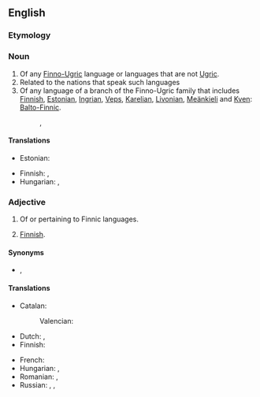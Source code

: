 ==English==
{{wikipedia}}

===Etymology===
{{suffix|en|Finn|ic}}

===Noun===
{{en-noun|-}}

# Of any [[Finno-Ugric]] language or languages that are not [[Ugric]].
# Related to the nations that speak such languages
# Of any language of a branch of the Finno-Ugric family that includes [[Finnish]], [[Estonian]], [[Ingrian]], [[Veps]], [[Karelian]], [[Livonian]], [[Meänkieli]] and [[Kven]]: [[Balto-Finnic]].
#: {{syn|en|Baltic-Finnic}}, {{l|en|Balto-Finnic}}

====Translations====
{{trans-top-see|subset of Finno-Ugric languages|Baltic-Finnic}}
* Estonian: {{t|et|[[läänemeresoome]] [[keeled]]}}
{{trans-mid}}
* Finnish: {{t|fi|[[itämerensuomalaiset]] [[kielet]]}}, {{t+|fi|itämerensuomi}}
* Hungarian: {{t|hu|balti finn}}, {{t|hu|finnségi}}
{{trans-bottom}}

===Adjective===
{{en-adj|-}}

# Of or pertaining to Finnic languages.<!--see above-->
# {{lb|en|rare}} [[Finnish]].

====Synonyms====
* {{sense|pertaining to the Finnic languages}} {{l|en|Baltic-Finnic}}, {{l|en|Balto-Finnic}}

====Translations====
{{trans-top-see|pertaining to the Finnic languages|Baltic-Finnic}}
* Catalan: {{t+|ca|finès|m}}
*: Valencian: {{t+|ca|finés|m}}
* Dutch: {{t|nl|Oostzeefins}}, {{t|nl|Baltisch-Fins}}
* Finnish: {{t+|fi|itämerensuomalainen}}
{{trans-mid}}
* French: {{t+|fr|fennique}}
* Hungarian: {{t|hu|balti finn}}, {{t|hu|finnségi}}
* Romanian: {{t+|ro|finic}}, {{t|ro|finez}}
* Russian: {{t+|ru|фи́нский}}, {{t|ru|прибалти́йско-фи́нский}}, {{t|ru|ба́лто-фи́нский}}
{{trans-bottom}}

{{trans-see|Finnish}}

{{topics|en|Language families}}
